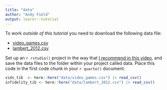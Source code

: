 ```yaml
---
title: "data"
author: "Andy Field"
output: learnr::tutorial
---
```


To work *outside of this tutorial* you need to download the following data file:

* [video_games.csv](https://www.discovr.rocks/csv/video_games.csv)
* [lambert_2012.csv](https://www.discovr.rocks/csv/lambert_2012.csv)

Set up an `r rstudio()` project in the way that [I recommend in this video](https://youtu.be/mqT7c17tofE?si=R0aSApz66fGQKESl), and save the data files to the folder within your project called [data]{.alt}. Place this code in the first code chunk in your `r quarto()` document:

```r
vids_tib  <- here::here("data/video_games.csv") |> read_csv()
infidelity_tib <- here::here("data/lambert_2012.csv") |> read_csv()
```